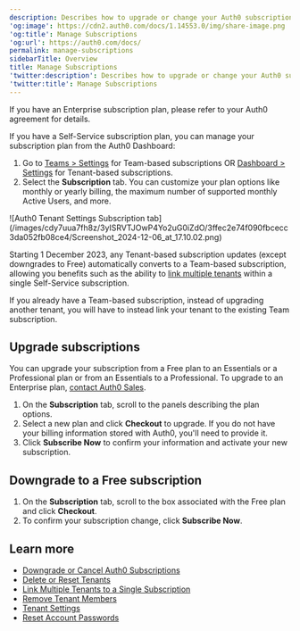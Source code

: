```yaml
---
description: Describes how to upgrade or change your Auth0 subscription.
'og:image': https://cdn2.auth0.com/docs/1.14553.0/img/share-image.png
'og:title': Manage Subscriptions
'og:url': https://auth0.com/docs/
permalink: manage-subscriptions
sidebarTitle: Overview
title: Manage Subscriptions
'twitter:description': Describes how to upgrade or change your Auth0 subscription.
'twitter:title': Manage Subscriptions
---
```

If you have an Enterprise subscription plan, please refer to your Auth0 agreement for details.

If you have a Self-Service subscription plan, you can manage your subscription plan from the <Tooltip tip="Auth0 Dashboard: Auth0's main product to configure your services." cta="View Glossary" href="/docs/glossary?term=Auth0+Dashboard">Auth0 Dashboard</Tooltip>:

1. Go to [Teams > Settings](https://accounts.auth0.com) for Team-based subscriptions OR [Dashboard > Settings](https://manage.auth0.com/#/tenant/general) for Tenant-based subscriptions.
2. Select the **Subscription** tab. You can customize your plan options like monthly or yearly billing, the maximum number of supported monthly Active Users, and more.

<Frame>![Auth0 Tenant Settings Subscription tab](/images/cdy7uua7fh8z/3yISRVTJOwP4Yo2uG0iZdO/3ffec2e74f090fbcecc3da052fb08ce4/Screenshot_2024-12-06_at_17.10.02.png)</Frame>

Starting 1 December 2023, any Tenant-based subscription updates (except downgrades to Free) automatically converts to a Team-based subscription, allowing you benefits such as the ability to [link multiple tenants](/docs/get-started/auth0-teams/tenant-management) within a single Self-Service subscription.

If you already have a Team-based subscription, instead of upgrading another tenant, you will have to instead link your tenant to the existing Team subscription.

## Upgrade subscriptions

You can upgrade your subscription from a Free plan to an Essentials or a Professional plan or from an Essentials to a Professional. To upgrade to an Enterprise plan, [contact Auth0 Sales](https://auth0.com/get-started?place=header&type=button&text=talk%20to%20sales).

1. On the **Subscription** tab, scroll to the panels describing the plan options.
2. Select a new plan and click **Checkout** to upgrade. If you do not have your billing information stored with Auth0, you'll need to provide it.
3. Click **Subscribe Now** to confirm your information and activate your new subscription.

## Downgrade to a Free subscription

1. On the **Subscription** tab, scroll to the box associated with the Free plan and click **Checkout**.
2. To confirm your subscription change, click **Subscribe Now**.

## Learn more

* [Downgrade or Cancel Auth0 Subscriptions](/docs/troubleshoot/customer-support/manage-subscriptions/downgrade-or-cancel-subscriptions)
* [Delete or Reset Tenants](/docs/troubleshoot/customer-support/manage-subscriptions/delete-or-reset-tenant)
* [Link Multiple Tenants to a Single Subscription](/docs/get-started/auth0-overview/create-tenants/child-tenants)
* [Remove Tenant Members](/docs/get-started/manage-dashboard-access/remove-dashboard-users)
* [Tenant Settings](/docs/get-started/tenant-settings)
* [Reset Account Passwords](/docs/troubleshoot/customer-support/reset-account-passwords)